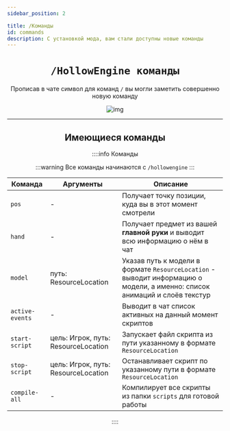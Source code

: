```yaml
---
sidebar_position: 2

title: /Команды
id: commands
description: С установкой мода, вам стали доступны новые команды
---
```


<div align="center">

# `/HollowEngine команды`

Прописав в чате символ для команд `/` вы могли заметить совершенно новую команду

![img](@site/static/img/doc/cheater.png "Читерюга")

---

## Имеющиеся команды

::::info Команды

:::warning Все команды начинаются с
`/hollowengine`
:::

| Команда         | Аргументы                           | Описание                                                                                                                   |
|-----------------|-------------------------------------|----------------------------------------------------------------------------------------------------------------------------|
| `pos`           | -                                   | Получает точку позиции, куда вы в этот момент смотрели                                                                     |
| `hand`          | -                                   | Получает предмет из вашей **главной руки** и выводит всю информацию о нём в чат                                            |
| `model`         | путь: ResourceLocation              | Указав путь к модели в формате `ResourceLocation` - выводит информацию о модели, а именно: список анимаций и слоёв текстур |
| `active-events` | -                                   | Выводит в чат список активных на данный момент скриптов                                                                    |
| `start-script`  | цель: Игрок, путь: ResourceLocation | Запускает файл скрипта из пути указанному в формате `ResourceLocation`                                                     |
| `stop-script`   | цель: Игрок, путь: ResourceLocation | Останавливает скрипт по указанному пути в формате `ResourceLocation`                                                       |
| `compile-all`   | -                                   | Компилирует все скрипты из папки `scripts` для готовой работы                                                              |

::::

</div>
